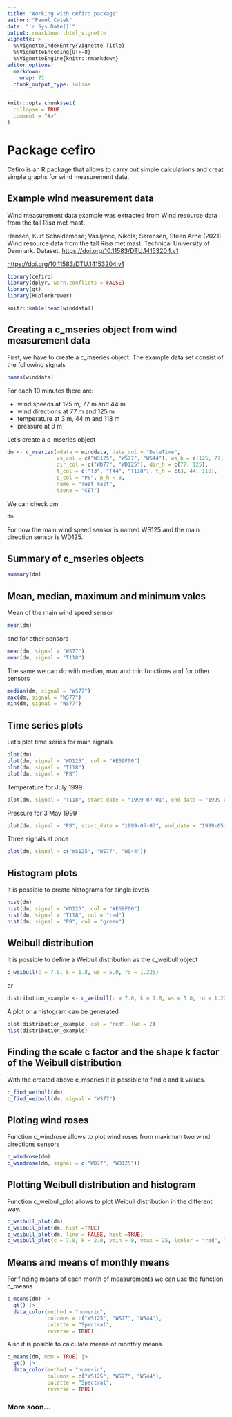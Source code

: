 ```yaml
---
title: "Working with cefiro package"
author: "Pawel Cwiek"
date: "`r Sys.Date()`"
output: rmarkdown::html_vignette
vignette: >
  %\VignetteIndexEntry{Vignette Title}
  %\VignetteEncoding{UTF-8}
  %\VignetteEngine{knitr::rmarkdown}
editor_options: 
  markdown: 
    wrap: 72
  chunk_output_type: inline
---
```


```r
knitr::opts_chunk$set(
  collapse = TRUE,
  comment = "#>"
)
```

# Package cefiro

Cefiro is an R package that allows to carry out simple calculations and
creat simple graphs for wind measurement data.

## Example wind measurement data

Wind measurement data example was extracted from 
Wind resource data from the tall Risø met mast.
  
Hansen, Kurt Schaldemose; Vasiljevic, Nikola; Sørensen, Steen Arne (2021). 
Wind resource data from the tall Risø met mast. Technical University of Denmark. Dataset.
<https://doi.org/10.11583/DTU.14153204.v1>

<https://doi.org/10.11583/DTU.14153204.v1>


```r
library(cefiro)
library(dplyr, warn.conflicts = FALSE)
library(gt)
library(RColorBrewer)
```

```r
knitr::kable(head(winddata))
```

## Creating a c_mseries object from wind measurement data

First, we have to create a c_mseries object. The example data set
consist of the following signals

```r
names(winddata)
```

For each 10 minutes there are:

-   wind speeds at 125 m, 77 m and 44 m
-   wind directions at 77 m and 125 m
-   temperature at 3 m, 44 m and 118 m
-   pressure at 8 m

Let's create a c_mseries object

```r
dm <- c_mseries(mdata = winddata, date_col = "DateTime",
                ws_col = c("WS125", "WS77", "WS44"), ws_h = c(125, 77, 44),
                dir_col = c("WD77", "WD125"), dir_h = c(77, 125),
                t_col = c("T3", "T44", "T118"), t_h = c(3, 44, 118),
                p_col = "P8", p_h = 8,
                name = "Test_mast",
                tzone = "CET")
```

We can check dm

```r
dm
```

For now the main wind speed sensor is named WS125 and the main direction
sensor is WD125.

## Summary of c_mseries objects
```r
summary(dm)
```


## Mean, median, maximum and minimum vales

Mean of the main wind speed sensor

```r
mean(dm)
```

and for other sensors

```r
mean(dm, signal = "WS77")
mean(dm, signal = "T118")
```

The same we can do with median, max and min functions and for other
sensors

```r
median(dm, signal = "WS77")
max(dm, signal = "WS77")
min(dm, signal = "WS77")
```

## Time series plots

Let's plot time series for main signals

```r
plot(dm)
plot(dm, signal = "WD125", col = "#E69F00")
plot(dm, signal = "T118")
plot(dm, signal = "P8")
```

Temperature for July 1999

```r
plot(dm, signal = "T118", start_date = "1999-07-01", end_date = "1999-07-31", col = "red")
```

Pressure for 3 May 1999

```r
plot(dm, signal = "P8", start_date = "1999-05-03", end_date = "1999-05-03", col = "green")
```

Three signals at once

```r
plot(dm, signal = c("WS125", "WS77", "WS44"))
```

## Histogram plots

It is possible to create histograms for single levels

```r
hist(dm)
hist(dm, signal = "WD125", col = "#E69F00")
hist(dm, signal = "T118", col = "red")
hist(dm, signal = "P8", col = "green")
```

## Weibull distribution
It is possible to define a Weibull distribution as the c_weibull object
```r
c_weibull(c = 7.0, k = 1.8, ws = 5.0, ro = 1.225)
```
or
```r
distribution_example <- c_weibull(c = 7.0, k = 1.8, ws = 5.0, ro = 1.225)
```
A plot or a histogram can be generated
``` r
plot(distribution_example, col = "red", lwd = 2)
hist(distribution_example)
```

## Finding the scale c factor and the shape k factor of the Weibull distribution
With the created above c_mseries it is possible to find c and k values.
```r
c_find_weibull(dm)
c_find_weibull(dm, signal = "WS77")
```

## Ploting wind roses
Function c_windrose allows to plot wind roses from maximum two wind directions sensors
```r
c_windrose(dm)
c_windrose(dm, signal = c("WD77", "WD125"))
```

## Plotting Weibull distribution and histogram
Function c_weibull_plot allows to plot Weibull distribution in
the different way.
```r
c_weibull_plot(dm)
c_weibull_plot(dm, hist =TRUE)
c_weibull_plot(dm, line = FALSE, hist =TRUE)
c_weibull_plot(c = 7.0, k = 2.0, vmin = 0, vmax = 25, lcolor = "red", lsize = 1, hist = TRUE, hcolor = "orange")
```

## Means and means of monthly means
For finding means of each month of measurements we can use the function c_means
```r
c_means(dm) |>
  gt() |>
  data_color(method = "numeric",
             columns = c("WS125", "WS77", "WS44"),
             palette = "Spectral",
             reverse = TRUE)
```
Also it is posible to calculate means of monthly means.
```r
c_means(dm, mom = TRUE) |>
  gt() |>
  data_color(method = "numeric",
             columns = c("WS125", "WS77", "WS44"),
             palette = "Spectral",
             reverse = TRUE)
```

### More soon...
